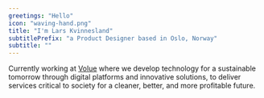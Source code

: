 ```yaml
---
greetings: "Hello"
icon: "waving-hand.png"
title: "I'm Lars Kvinnesland"
subtitlePrefix: "a Product Designer based in Oslo, Norway"
subtitle: ""
---
```


Currently working at <span style="color:#faa600">[Volue](www.volue.com)</span> where we develop technology for a sustainable tomorrow through digital platforms and innovative solutions, to deliver services critical to society for a cleaner, better, and more profitable future.
